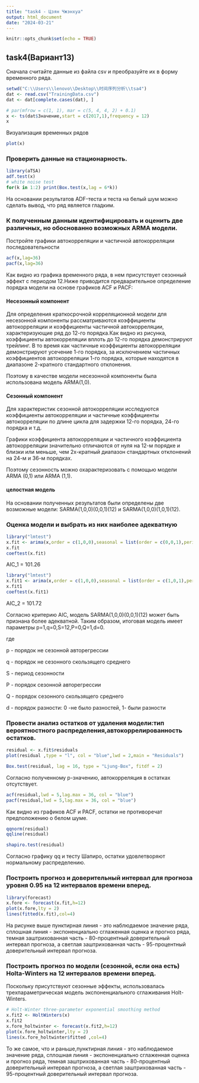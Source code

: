 ---
title: "task4 - Цзян Чжэнхуа"
output: html_document
date: "2024-03-21"
---

```{r setup, include=FALSE}
knitr::opts_chunk$set(echo = TRUE)
```

## task4(Вариант13)

Сначала считайте данные из файла csv и преобразуйте их в форму временного ряда.

```{r}
setwd("C:\\Users\\lenovo\\Desktop\\时间序列分析\\tsa4")
dat <- read.csv("TrainingData.csv")
dat <- dat[complete.cases(dat), ]

# par(mfrow = c(1, 1), mar = c(5, 4, 4, 2) + 0.1)
x <- ts(dat$Значение,start = c(2017,1),frequency = 12)
x
```

Визуализация временных рядов

```{r}
plot(x)
```

### Проверить данные на стационарность.

```{r}
library(aTSA)
adf.test(x)
# white noise test
for(k in 1:2) print(Box.test(x,lag = 6*k))
```

На основании результатов ADF-теста и теста на белый шум можно сделать вывод, что ряд является гладким.


### К полученным данным идентифицировать и оценить две различных, но обоснованно возможных ARMA модели. 

Постройте графики автокорреляции и частичной автокорреляции последовательности
```{r}
acf(x,lag=36)
pacf(x,lag=36)
```

Как видно из графика временного ряда, в нем присутствует сезонный эффект с периодом 12.Ниже приводится предварительное определение порядка модели на основе графиков ACF и PACF:

#### Несезонный компонент

Для определения краткосрочной корреляционной модели для несезонной компоненты рассматриваются коэффициенты автокорреляции и коэффициенты частичной автокорреляции, характеризующие ряд до 12-го порядка.Как видно из рисунка, коэффициенты автокорреляции вплоть до 12-го порядка демонстрируют трейлинг. В то время как частичные коэффициенты автокорреляции демонстрируют усечение 1-го порядка, за исключением частичных коэффициентов автокорреляции 1-го порядка, которые находятся в диапазоне 2-кратного стандартного отклонения.

Поэтому в качестве модели несезонной компоненты была использована модель ARMA(1,0).

#### Сезонный компонент

Для характеристик сезонной автокорреляции исследуются коэффициенты автокорреляции и частичные коэффициенты автокорреляции по длине цикла для задержки 12-го порядка, 24-го порядка и т.д.

Графики коэффициента автокорреляции и частичного коэффициента автокорреляции значительно отличаются от нуля на 12-м порядке и близки или меньше, чем 2х-кратный диапазон стандартных отклонений на 24-м и 36-м порядках.

Поэтому сезонность можно охарактеризовать с помощью модели ARMA (0,1) или ARMA (1,1).

#### целостная модель

На основании полученных результатов были определены две возможные модели: SARMA(1,0,0)(0,0,1)(12) и SARMA(1,0,0)(1,0,1)(12).

### Оценка модели и выбрать из них наиболее адекватную

```{r}
library("lmtest")
x.fit <- arima(x,order = c(1,0,0),seasonal = list(order = c(0,0,1),period=12),method = "ML")
x.fit
coeftest(x.fit)
```

AIC_1 = 101.26

```{r}
library("lmtest")
x.fit1 <- arima(x,order = c(1,0,0),seasonal = list(order = c(1,0,1),period=12),method = "ML")
x.fit1
coeftest(x.fit1)
```

AIC_2 = 101.72

Согласно критерию AIC, модель SARMA(1,0,0)(0,0,1)(12) может быть признана более адекватной.
Таким образом, итоговая модель имеет параметры p=1,q=0,S=12,P=0,Q=1,d=0.

где

p - порядок не сезонной авторегрессии

q - порядок не сезонного  скользящего среднего

S - период сезонности

P - порядок  сезонной авторегрессии

Q - порядок  сезонного  скользящего среднего

d - порядок разности: 0 -не было разностей,  1- были разности

### Провести анализ остатков от удаления модели:тип вероятностного распределения,автокоррелированность остатков.

```{r}
residual <- x.fit$residuals
plot(residual ,type = "l", col = "blue",lwd = 2,main = "Residuals")
```

```{r}
Box.test(residual, lag = 16, type = "Ljung-Box", fitdf = 2)
```

Согласно полученному p-значению, автокорреляция в остатках отсутствует.

```{r}
acf(residual,lwd = 5,lag.max = 36, col = "blue")
pacf(residual,lwd = 5,lag.max = 36, col = "blue")
```

Как видно из графиков ACF и PACF, остатки не противоречат предположению о белом шуме.

```{r}
qqnorm(residual)
qqline(residual)

shapiro.test(residual)
```

Согласно графику qq и тесту Шапиро, остатки удовлетворяют нормальному распределению.

### Построить прогноз и доверительный интервал для прогноза уровня 0.95 на 12 интервалов времени вперед.

```{r}
library(forecast)
x.fore <- forecast(x.fit,h=12)
plot(x.fore,lty = 2)
lines(fitted(x.fit),col=4)
```

На рисунке выше пунктирная линия - это наблюдаемое значение ряда, сплошная линия - экспоненциально сглаженная оценка и прогноз ряда, темная заштрихованная часть - 80-процентный доверительный интервал прогноза, а светлая заштрихованная часть - 95-процентный доверительный интервал прогноза.

### Построить прогноз по модели (сезонной, если она есть) Holta-Winters на 12 интервалов времени вперед.

Поскольку присутствуют сезонные эффекты, использовалась трехпараметрическая модель экспоненциального сглаживания Holt-Winters.

```{r}
# Holt-Winter three-parameter exponential smoothing method
x.fit2 <- HoltWinters(x)
x.fit2
x.fore_holtwinter <- forecast(x.fit2,h=12)
plot(x.fore_holtwinter,lty = 2)
lines(x.fore_holtwinter$fitted ,col=4)
```

То же самое, что и раньше,пунктирная линия - это наблюдаемое значение ряда, сплошная линия - экспоненциально сглаженная оценка и прогноз ряда, темная заштрихованная часть - 80-процентный доверительный интервал прогноза, а светлая заштрихованная часть - 95-процентный доверительный интервал прогноза.


